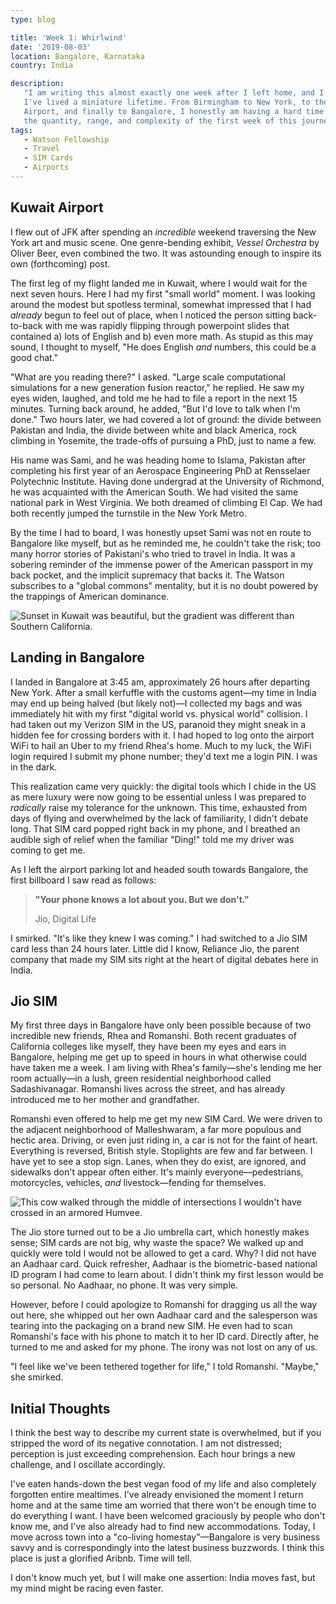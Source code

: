 ```yaml
---
type: blog

title: 'Week 1: Whirlwind'
date: '2019-08-03'
location: Bangalore, Karnataka
country: India

description:
   "I am writing this almost exactly one week after I left home, and I feel like
   I've lived a miniature lifetime. From Birmingham to New York, to the Kuwait
   Airport, and finally to Bangalore, I honestly am having a hard time conveying
   the quantity, range, and complexity of the first week of this journey."
tags:
   - Watson Fellowship
   - Travel
   - SIM Cards
   - Airports
---
```


## Kuwait Airport

I flew out of JFK after spending an _incredible_ weekend traversing the New York
art and music scene. One genre-bending exhibit, _Vessel Orchestra_ by Oliver
Beer, even combined the two. It was astounding enough to inspire its own
(forthcoming) post.

The first leg of my flight landed me in Kuwait, where I would wait for the next
seven hours. Here I had my first "small world" moment. I was looking around the
modest but spotless terminal, somewhat impressed that I had _already_ begun to
feel out of place, when I noticed the person sitting back-to-back with me was
rapidly flipping through powerpoint slides that contained a) lots of English and
b) even more math. As stupid as this may sound, I thought to myself, "He does
English _and_ numbers, this could be a good chat."

"What are you reading there?" I asked. "Large scale computational simulations
for a new generation fusion reactor," he replied. He saw my eyes widen, laughed,
and told me he had to file a report in the next 15 minutes. Turning back around,
he added, "But I'd love to talk when I'm done." Two hours later, we had covered
a lot of ground: the divide between Pakistan and India, the divide between white
and black America, rock climbing in Yosemite, the trade-offs of pursuing a PhD,
just to name a few.

His name was Sami, and he was heading home to Islama, Pakistan after completing
his first year of an Aerospace Engineering PhD at Rensselaer Polytechnic
Institute. Having done undergrad at the University of Richmond, he was
acquainted with the American South. We had visited the same national park in
West Virginia. We both dreamed of climbing El Cap. We had both recently jumped
the turnstile in the New York Metro.

By the time I had to board, I was honestly upset Sami was not en route to
Bangalore like myself, but as he reminded me, he couldn't take the risk; too
many horror stories of Pakistani's who tried to travel in India. It was a
sobering reminder of the immense power of the American passport in my back
pocket, and the implicit supremacy that backs it. The Watson subscribes to a
"global commons" mentality, but it is no doubt powered by the trappings of
American dominance.

![Sunset in Kuwait was beautiful, but the gradient was different than Southern California.](../images/DSCF3393.jpg)

## Landing in Bangalore

I landed in Bangalore at 3:45 am, approximately 26 hours after departing New
York. After a small kerfuffle with the customs agent—my time in India may end up
being halved (but likely not)—I collected my bags and was immediately hit with
my first "digital world vs. physical world" collision. I had taken out my
Verizon SIM in the US, paranoid they might sneak in a hidden fee for crossing
borders with it. I had hoped to log onto the airport WiFi to hail an Uber to my
friend Rhea's home. Much to my luck, the WiFi login required I submit my phone
number; they'd text me a login PIN. I was in the dark.

This realization came very quickly: the digital tools which I chide in the US as
mere luxury were now going to be essential unless I was prepared to _radically_
raise my tolerance for the unknown. This time, exhausted from days of flying and
overwhelmed by the lack of familiarity, I didn't debate long. That SIM card
popped right back in my phone, and I breathed an audible sigh of relief when the
familiar "Ding!" told me my driver was coming to get me.

As I left the airport parking lot and headed south towards Bangalore, the first
billboard I saw read as follows:

> **"Your phone knows a lot about you. But we don't."**
>
> Jio, Digital Life

I smirked. "It's like they knew I was coming." I had switched to a Jio SIM card
less than 24 hours later. Little did I know, Reliance Jio, the parent company
that made my SIM sits right at the heart of digital debates here in India.

## Jio SIM

My first three days in Bangalore have only been possible because of two
incredible new friends, Rhea and Romanshi. Both recent graduates of California
colleges like myself, they have been my eyes and ears in Bangalore, helping me
get up to speed in hours in what otherwise could have taken me a week. I am
living with Rhea's family—she's lending me her room actually—in a lush, green
residential neighborhood called Sadashivanagar. Romanshi lives across the
street, and has already introduced me to her mother and grandfather.

Romanshi even offered to help me get my new SIM Card. We were driven to the
adjacent neighborhood of Malleshwaram, a far more populous and hectic area.
Driving, or even just riding in, a car is not for the faint of heart. Everything
is reversed, British style. Stoplights are few and far between. I have yet to
see a stop sign. Lanes, when they do exist, are ignored, and sidewalks don't
appear often either. It's mainly everyone—pedestrians, motorcycles, vehicles,
_and_ livestock—fending for themselves.

![This cow walked through the middle of intersections I wouldn't have crossed in an armored Humvee.](../images/DSCF3411.jpg)

The Jio store turned out to be a Jio umbrella cart, which honestly makes sense;
SIM cards are not big, why waste the space? We walked up and quickly were told I
would not be allowed to get a card. Why? I did not have an Aadhaar card. Quick
refresher, Aadhaar is the biometric-based national ID program I had come to
learn about. I didn't think my first lesson would be so personal. No Aadhaar, no
phone. It was very simple.

However, before I could apologize to Romanshi for dragging us all the way out
here, she whipped out her own Aadhaar card and the salesperson was tearing into
the packaging on a brand new SIM. He even had to scan Romanshi's face with his
phone to match it to her ID card. Directly after, he turned to me and asked for
my phone. The irony was not lost on any of us.

"I feel like we've been tethered together for life," I told Romanshi. "Maybe,"
she smirked.

## Initial Thoughts

I think the best way to describe my current state is overwhelmed, but if you
stripped the word of its negative connotation. I am not distressed; perception
is just exceeding comprehension. Each hour brings a new challenge, and I
oscillate accordingly.

I've eaten hands-down the best vegan food of my life and also completely
forgotten entire mealtimes. I've already envisioned the moment I return home and
at the same time am worried that there won't be enough time to do everything I
want. I have been welcomed graciously by people who don't know me, and I've also
already had to find new accommodations. Today, I move across town into a
"co-living homestay"—Bangalore is very business savvy and is correspondingly
into the latest business buzzwords. I think this place is just a glorified
Aribnb. Time will tell.

I don't know much yet, but I will make one assertion: India moves fast, but my
mind might be racing even faster.
